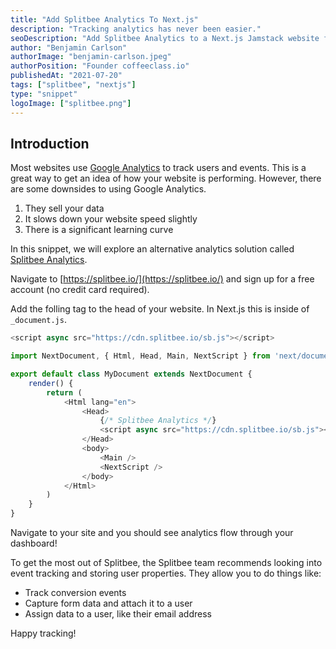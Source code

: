 ```yaml
---
title: "Add Splitbee Analytics To Next.js"
description: "Tracking analytics has never been easier."
seoDescription: "Add Splitbee Analytics to a Next.js Jamstack website for free. Track analytics, users, funnels, automate tasks, run experiments like a/b testing and more with Splitbee Analytics."
author: "Benjamin Carlson"
authorImage: "benjamin-carlson.jpeg"
authorPosition: "Founder coffeeclass.io"
publishedAt: "2021-07-20"
tags: ["splitbee", "nextjs"]
type: "snippet"
logoImage: ["splitbee.png"]
---
```


<EmbeddedVideo src="https://www.youtube.com/embed/WcckDQ716_o" alt="Watch Advanced Chakra UI on YouTube." maxW={800} />

## Introduction

Most websites use [Google Analytics](https://analytics.google.com/analytics/web/) to track users and events. This is a great way to get an idea of how your website is performing. However, there are some downsides to using Google Analytics.

1. They sell your data
2. It slows down your website speed slightly
3. There is a significant learning curve

In this snippet, we will explore an alternative analytics solution called [Splitbee Analytics](https://www.splitbee.com/).

<SnippetStep number="1" title="Register" />

Navigate to [https://splitbee.io/](https://splitbee.io/) and sign up for a free account (no credit card required).

<SnippetStep number="2" title="Add The Tracking Tag" />

Add the folling tag to the head of your website. In Next.js this is inside of `_document.js`.

```javascript
<script async src="https://cdn.splitbee.io/sb.js"></script>
```

```javascript:_document.js
import NextDocument, { Html, Head, Main, NextScript } from 'next/document'

export default class MyDocument extends NextDocument {
    render() {
        return (
            <Html lang="en">
                <Head>
                    {/* Splitbee Analytics */}
                    <script async src="https://cdn.splitbee.io/sb.js"></script>
                </Head>
                <body>
                    <Main />
                    <NextScript />
                </body>
            </Html>
        )
    }
}
```

<SnippetStep number="3" title="Go To Your Site" />

Navigate to your site and you should see analytics flow through your dashboard!

<SnippetStep number="4" title="Advanced Usage" />

To get the most out of Splitbee, the Splitbee team recommends looking into event tracking and storing user properties. They allow you to do things like:

- Track conversion events
- Capture form data and attach it to a user
- Assign data to a user, like their email address

Happy tracking!
